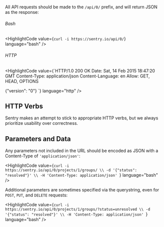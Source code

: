 #

All API requests should be made to the `/api/0/` prefix, and will return JSON as the response:

###### Bash

<HighlightCode value={`curl -i https://sentry.io/api/0/`} language="bash" />

###### HTTP

<HighlightCode
  value={`HTTP/1.0 200 OK
Date: Sat, 14 Feb 2015 18:47:20 GMT
Content-Type: application/json
Content-Language: en
Allow: GET, HEAD, OPTIONS

{"version": "0"}
`}
language="http"
/>

## HTTP Verbs

Sentry makes an attempt to stick to appropriate HTTP verbs, but we always prioritize usability over correctness.

<Table
  headers={['Method', 'Description']}
  data={[
    ['DELETE', 'Used for deleting resources.'],
    ['GET', 'Used for retrieving resources.'],
    ['OPTIONS', 'Describes the given endpoint.'],
    ['POST', 'Used for creating resources.'],
    ['PUT', 'Used for updating resources. Partial data is accepted where possible.'],
  ]}
/>

## Parameters and Data

Any parameters not included in the URL should be encoded as JSON with a Content-Type of `'application/json'`:

<HighlightCode
  value={`curl -i https://sentry.io/api/0/projects/1/groups/ \\
    -d '{"status": "resolved"}' \\
    -H 'Content-Type: application/json'
`}
  language="bash"
/>

Additional parameters are sometimes specified via the querystring, even for `POST`, `PUT`, and `DELETE` requests:

<HighlightCode
  value={`curl -i https://sentry.io/api/0/projects/1/groups/?status=unresolved \\
    -d '{"status": "resolved"}' \\
    -H 'Content-Type: application/json'
`}
  language="bash"
/>
